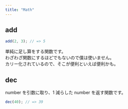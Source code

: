```yaml
---
title: "Math"
---
```


## add

```ts
add(2, 3); // => 5
```

単純に足し算をする関数です。  
わざわざ関数にするほどでもないので僕は使いません。  
カリー化されているので、そこが便利といえば便利かも。

## dec

number を引数に取り、1 減らした number を返す関数です。

```ts
dec(40); // => 39
```
